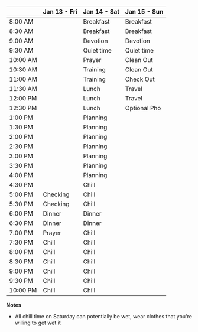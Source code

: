 |          | Jan 13 - Fri | Jan 14 - Sat | Jan 15 - Sun |
| -------- | ------------ | ------------ | ------------ |
| 8:00 AM  |              | Breakfast    | Breakfast    |
| 8:30 AM  |              | Breakfast    | Breakfast    |
| 9:00 AM  |              | Devotion     | Devotion     |
| 9:30 AM  |              | Quiet time   | Quiet time   |
| 10:00 AM |              | Prayer       | Clean Out    |
| 10:30 AM |              | Training     | Clean Out    |
| 11:00 AM |              | Training     | Check Out    |
| 11:30 AM |              | Lunch        | Travel       |
| 12:00 PM |              | Lunch        | Travel       |
| 12:30 PM |              | Lunch        | Optional Pho |
| 1:00 PM  |              | Planning     |              |
| 1:30 PM  |              | Planning     |              |
| 2:00 PM  |              | Planning     |              |
| 2:30 PM  |              | Planning     |              |
| 3:00 PM  |              | Planning     |              |
| 3:30 PM  |              | Planning     |              |
| 4:00 PM  |              | Planning     |              |
| 4:30 PM  |              | Chill        |              |
| 5:00 PM  | Checking     | Chill        |              |
| 5:30 PM  | Checking     | Chill        |              |
| 6:00 PM  | Dinner       | Dinner       |              |
| 6:30 PM  | Dinner       | Dinner       |              |
| 7:00 PM  | Prayer       | Chill        |              |
| 7:30 PM  | Chill        | Chill        |              |
| 8:00 PM  | Chill        | Chill        |              |
| 8:30 PM  | Chill        | Chill        |              |
| 9:00 PM  | Chill        | Chill        |              |
| 9:30 PM  | Chill        | Chill        |              |
| 10:00 PM | Chill        | Chill        |              |

**Notes**

- All chill time on Saturday can potentially be wet, wear clothes that you're willing to get wet it
